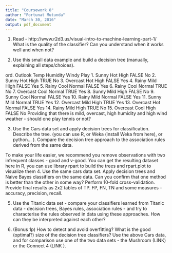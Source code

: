 ```yaml
---
title: "Coursework 8"
author: "Fortunat Mutunda"
date: "March 30, 2016"
output: pdf_document
---
```



1. Read - http://www.r2d3.us/visual-intro-to-machine-learning-part-1/ What is the quality of the classifier? Can you understand when it works well and when not?

2. Use this small data example and build a decision tree (manually, explaining all steps/choices).

ord.	Outlook	Temp	Humidity	Windy	Play
1.	Sunny	Hot	High	FALSE	No
2.	Sunny	Hot	High	TRUE	No
3.	Overcast	Hot	High	FALSE	Yes
4.	Rainy	Mild	High	FALSE	Yes
5.	Rainy	Cool	Normal	FALSE	Yes
6.	Rainy	Cool	Normal	TRUE	No
7.	Overcast	Cool	Normal	TRUE	Yes
8.	Sunny	Mild	High	FALSE	No
9. Sunny	Cool	Normal	FALSE	Yes
10.	Rainy	Mild	Normal	FALSE	Yes
11.	Sunny	Mild	Normal	TRUE	Yes
12.	Overcast	Mild	High	TRUE	Yes
13.	Overcast	Hot	Normal	FALSE	Yes
14.	Rainy	Mild	High	TRUE	No
15.	Overcast	Cool	High	FALSE	No
Providing that there is mild, overcast, high humidity and high wind weather - should one play tennis or not?

3. Use the Cars data set and apply decision trees for classification. Describe the tree. (you can use R, or Weka (install Weka from here), or python... ). Compare the decision tree approach to the association rules derived from the same data.

To make your life easier, we recommend you remove observations with two infrequent classes - good and v-good. You can get the resulting dataset here
in R, you can use library rpart to build the trees and rpart.plot to visualize them
4. Use the same cars data set. Apply decision trees and Naive Bayes classifiers on the same data. Can you confirm that one method is better than the other in some way? Perform 10-fold cross-validation. Provide final results as 2x2 tables of TP. FP, FN, TN and some measures - accuracy, precision, recall.

5. Use the Titanic data set - compare your classifiers learned from Titanic data - decision trees, Bayes rules, association rules - and try to characterise the rules observed in data using these approaches. How can they be interpreted against each other?

6. (Bonus 1p) How to detect and avoid overfitting? What is the good (optimal?) size of the decision tree classifiers? Use the above Cars data, and for comparison use one of the two data sets - the Mushroom (LINK) or the Connect 4 (LINK ).